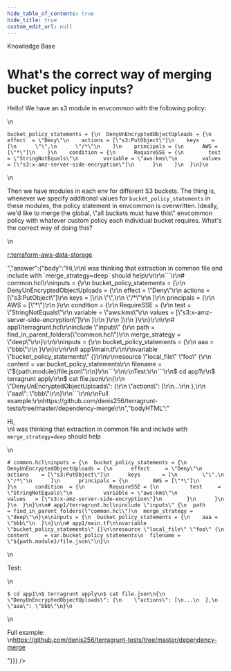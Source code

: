 ```yaml
---
hide_table_of_contents: true
hide_title: true
custom_edit_url: null
---
```



<head>
  <link rel="canonical" href="https://github.com/tnn-tnn-tnn-tnn-tnn-gruntwork-io/knowledge-base/discussions/237" />
</head>

<CenterLayout>
<span className="searchCategory">Knowledge Base</span>
<h1>What&apos;s the correct way of merging bucket policy inputs?</h1>
<GitHub discussion={{"id":"D_kwDOF8slf84AO6Nc","number":237,"author":{"login":"umm0n"},"title":"What's the correct way of merging bucket policy inputs?","body":"Hello! We have an s3 module in envcommon with the following policy:\r\n\r\n  ```\r\nbucket_policy_statements = {\r\n    DenyUnEncryptedObjectUploads = {\r\n      effect  = \"Deny\"\r\n      actions = [\"s3:PutObject\"]\r\n      keys    = [\r\n        \"\",\r\n        \"/*\"\r\n      ]\r\n      principals = {\r\n        AWS = [\"*\"]\r\n      }\r\n      condition = {\r\n        RequireSSE = {\r\n          test     = \"StringNotEquals\"\r\n          variable = \"aws:kms\"\r\n          values   = [\"s3:x-amz-server-side-encryption\"]\r\n        }\r\n      }\r\n    }\r\n  }\r\n```\r\nThen we have modules in each env for different S3 buckets. The thing is, whenever we specify additional values for `bucket_policy_statements` in these modules, the policy statement in envcommon is overwritten. Ideally, we'd like to merge the global, \"all buckets must have this\" envcommon policy with whatever custom policy each individual bucket requires. What's the correct way of doing this?\r\n\r\n\r\n[r:terraform-aws-data-storage](https://github.com/tnn-tnn-tnn-tnn-tnn-gruntwork-io/terraform-aws-data-storage)","bodyHTML":"<p dir=\"auto\">Hello! We have an s3 module in envcommon with the following policy:</p>\n<div class=\"snippet-clipboard-content notranslate position-relative overflow-auto\" data-snippet-clipboard-copy-content=\"bucket_policy_statements = {\n  DenyUnEncryptedObjectUploads = {\n    effect  = &quot;Deny&quot;\n    actions = [&quot;s3:PutObject&quot;]\n    keys    = [\n      &quot;&quot;,\n      &quot;/*&quot;\n    ]\n    principals = {\n      AWS = [&quot;*&quot;]\n    }\n    condition = {\n      RequireSSE = {\n        test     = &quot;StringNotEquals&quot;\n        variable = &quot;aws:kms&quot;\n        values   = [&quot;s3:x-amz-server-side-encryption&quot;]\n      }\n    }\n  }\n}\"><pre class=\"notranslate\"><code class=\"notranslate\">bucket_policy_statements = {\n  DenyUnEncryptedObjectUploads = {\n    effect  = \"Deny\"\n    actions = [\"s3:PutObject\"]\n    keys    = [\n      \"\",\n      \"/*\"\n    ]\n    principals = {\n      AWS = [\"*\"]\n    }\n    condition = {\n      RequireSSE = {\n        test     = \"StringNotEquals\"\n        variable = \"aws:kms\"\n        values   = [\"s3:x-amz-server-side-encryption\"]\n      }\n    }\n  }\n}\n</code></pre></div>\n<p dir=\"auto\">Then we have modules in each env for different S3 buckets. The thing is, whenever we specify additional values for <code class=\"notranslate\">bucket_policy_statements</code> in these modules, the policy statement in envcommon is overwritten. Ideally, we'd like to merge the global, \"all buckets must have this\" envcommon policy with whatever custom policy each individual bucket requires. What's the correct way of doing this?</p>\n<p dir=\"auto\"><a href=\"https://github.com/tnn-tnn-tnn-tnn-tnn-gruntwork-io/terraform-aws-data-storage\">r:terraform-aws-data-storage</a></p>","answer":{"body":"Hi,\r\nI was thinking that extraction in common file and include with `merge_strategy=deep` should help\r\n\r\n```\r\n# common.hcl\r\ninputs = {\r\n  bucket_policy_statements = {\r\n    DenyUnEncryptedObjectUploads = {\r\n      effect     = \"Deny\"\r\n      actions    = [\"s3:PutObject\"]\r\n      keys       = [\r\n        \"\",\r\n        \"/*\"\r\n      ]\r\n      principals = {\r\n        AWS = [\"*\"]\r\n      }\r\n      condition  = {\r\n        RequireSSE = {\r\n          test     = \"StringNotEquals\"\r\n          variable = \"aws:kms\"\r\n          values   = [\"s3:x-amz-server-side-encryption\"]\r\n        }\r\n      }\r\n    }\r\n  }\r\n}\r\n\r\n# app1/terragrunt.hcl\r\ninclude \"inputs\" {\r\n  path           = find_in_parent_folders(\"common.hcl\")\r\n  merge_strategy = \"deep\"\r\n}\r\n\r\ninputs = {\r\n  bucket_policy_statements = {\r\n    aaa = \"bbb\"\r\n  }\r\n}\r\n\r\n# app1/main.tf\r\n\r\nvariable \"bucket_policy_statements\" {}\r\n\r\nresource \"local_file\" \"foo\" {\r\n  content     = var.bucket_policy_statements\r\n  filename = \"${path.module}/file.json\"\r\n}\r\n```\r\n\r\nTest:\r\n```\r\n$ cd app1\r\n$ terragrunt apply\r\n$ cat file.json\r\n{\r\n  \"DenyUnEncryptedObjectUploads\": {\r\n    \"actions\": [\r\n...\r\n  },\r\n  \"aaa\": \"bbb\"\r\n}\r\n```\r\n\r\nFull example:\r\nhttps://github.com/denis256/terragrunt-tests/tree/master/dependency-merge\r\n","bodyHTML":"<p dir=\"auto\">Hi,<br>\nI was thinking that extraction in common file and include with <code class=\"notranslate\">merge_strategy=deep</code> should help</p>\n<div class=\"snippet-clipboard-content notranslate position-relative overflow-auto\" data-snippet-clipboard-copy-content=\"# common.hcl\ninputs = {\n  bucket_policy_statements = {\n    DenyUnEncryptedObjectUploads = {\n      effect     = &quot;Deny&quot;\n      actions    = [&quot;s3:PutObject&quot;]\n      keys       = [\n        &quot;&quot;,\n        &quot;/*&quot;\n      ]\n      principals = {\n        AWS = [&quot;*&quot;]\n      }\n      condition  = {\n        RequireSSE = {\n          test     = &quot;StringNotEquals&quot;\n          variable = &quot;aws:kms&quot;\n          values   = [&quot;s3:x-amz-server-side-encryption&quot;]\n        }\n      }\n    }\n  }\n}\n\n# app1/terragrunt.hcl\ninclude &quot;inputs&quot; {\n  path           = find_in_parent_folders(&quot;common.hcl&quot;)\n  merge_strategy = &quot;deep&quot;\n}\n\ninputs = {\n  bucket_policy_statements = {\n    aaa = &quot;bbb&quot;\n  }\n}\n\n# app1/main.tf\n\nvariable &quot;bucket_policy_statements&quot; {}\n\nresource &quot;local_file&quot; &quot;foo&quot; {\n  content     = var.bucket_policy_statements\n  filename = &quot;${path.module}/file.json&quot;\n}\"><pre class=\"notranslate\"><code class=\"notranslate\"># common.hcl\ninputs = {\n  bucket_policy_statements = {\n    DenyUnEncryptedObjectUploads = {\n      effect     = \"Deny\"\n      actions    = [\"s3:PutObject\"]\n      keys       = [\n        \"\",\n        \"/*\"\n      ]\n      principals = {\n        AWS = [\"*\"]\n      }\n      condition  = {\n        RequireSSE = {\n          test     = \"StringNotEquals\"\n          variable = \"aws:kms\"\n          values   = [\"s3:x-amz-server-side-encryption\"]\n        }\n      }\n    }\n  }\n}\n\n# app1/terragrunt.hcl\ninclude \"inputs\" {\n  path           = find_in_parent_folders(\"common.hcl\")\n  merge_strategy = \"deep\"\n}\n\ninputs = {\n  bucket_policy_statements = {\n    aaa = \"bbb\"\n  }\n}\n\n# app1/main.tf\n\nvariable \"bucket_policy_statements\" {}\n\nresource \"local_file\" \"foo\" {\n  content     = var.bucket_policy_statements\n  filename = \"${path.module}/file.json\"\n}\n</code></pre></div>\n<p dir=\"auto\">Test:</p>\n<div class=\"snippet-clipboard-content notranslate position-relative overflow-auto\" data-snippet-clipboard-copy-content=\"$ cd app1\n$ terragrunt apply\n$ cat file.json\n{\n  &quot;DenyUnEncryptedObjectUploads&quot;: {\n    &quot;actions&quot;: [\n...\n  },\n  &quot;aaa&quot;: &quot;bbb&quot;\n}\"><pre class=\"notranslate\"><code class=\"notranslate\">$ cd app1\n$ terragrunt apply\n$ cat file.json\n{\n  \"DenyUnEncryptedObjectUploads\": {\n    \"actions\": [\n...\n  },\n  \"aaa\": \"bbb\"\n}\n</code></pre></div>\n<p dir=\"auto\">Full example:<br>\n<a href=\"https://github.com/denis256/terragrunt-tests/tree/master/dependency-merge\">https://github.com/denis256/terragrunt-tests/tree/master/dependency-merge</a></p>"}}} />

</CenterLayout>
  

<!-- ##DOCS-SOURCER-START
{
  "sourcePlugin": "github-discussions",
  "hash": "896b280c3b59aceedefe8bb997d1c73c"
}
##DOCS-SOURCER-END -->
